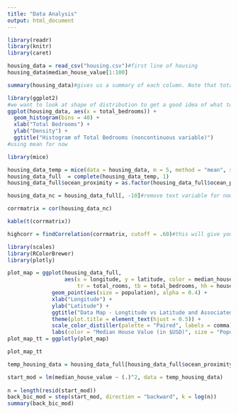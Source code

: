 ```yaml
---
title: "Data Analysis"
output: html_document
---
```


```r
library(readr)
library(knitr)
library(caret)

housing_data = read_csv("housing.csv")#first line of housing 
housing_data$median_house_value[1:100]

```
```r
summary(housing_data)#gives us a summary of each column. Note that total bedrooms has 207 NA's. We will need to impute these values
```
```r
library(ggplot2)
#we want to look at shape of distribution to get a good idea of what to impute
ggplot(housing_data, aes(x = total_bedrooms)) +
  geom_histogram(bins = 40) +
  xlab("Total Bedrooms") +
  ylab("Density") +
  ggtitle("Histogram of Total Bedrooms (noncontinuous variable)")
#using mean for now
```
```r
library(mice)

housing_data_temp = mice(data = housing_data, m = 5, method = "mean", seed = 420)
housing_data_full  = complete(housing_data_temp, 1)
housing_data_full$ocean_proximity = as.factor(housing_data_full$ocean_proximity)
```


```r
housing_data_nc = housing_data_full[, -10]#remove text variable for now

corrmatrix = cor(housing_data_nc)

kable(t(corrmatrix))

highcorr = findCorrelation(corrmatrix, cutoff = .60)#this will give you highly correlated variables
```

```r
library(scales)
library(RColorBrewer)
library(plotly)

plot_map = ggplot(housing_data_full, 
                  aes(x = longitude, y = latitude, color = median_house_value, hma = housing_median_age,
                      tr = total_rooms, tb = total_bedrooms, hh = households, mi = median_income)) +
              geom_point(aes(size = population), alpha = 0.4) +
              xlab("Longitude") +
              ylab("Latitude") +
              ggtitle("Data Map - Longtitude vs Latitude and Associated Variables") +
              theme(plot.title = element_text(hjust = 0.5)) +
              scale_color_distiller(palette = "Paired", labels = comma) +
              labs(color = "Median House Value (in $USD)", size = "Population")
plot_map_tt = ggplotly(plot_map)

plot_map_tt
```

```r
temp_housing_data = housing_data_full[housing_data_full$ocean_proximity != "ISLAND", ] #possibly consider removing #ISLAND promiximity homes. There are 5 in the dataset out of 20k observations.

start_mod = lm(median_house_value ~ (.)^2, data = temp_housing_data)
 
n = length(resid(start_mod))
back_bic_mod = step(start_mod, direction = "backward", k = log(n))
summary(back_bic_mod)
```

